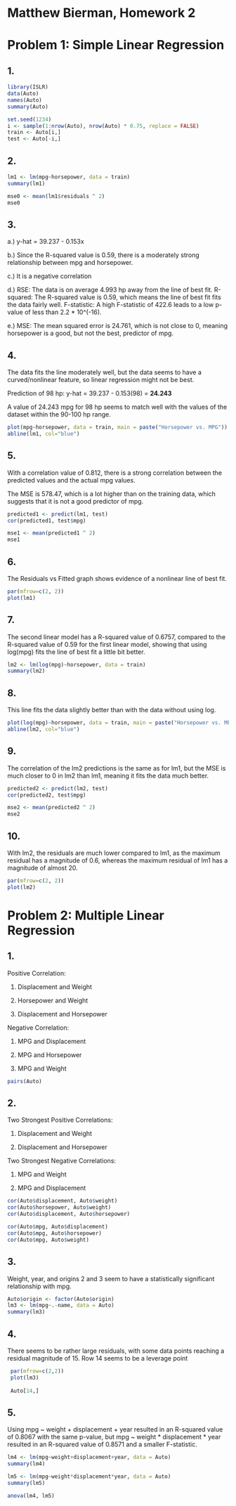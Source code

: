 # Matthew Bierman, Homework 2

# Problem 1: Simple Linear Regression

## 1.
```r
library(ISLR)
data(Auto)
names(Auto)
summary(Auto)

set.seed(1234)
i <- sample(1:nrow(Auto), nrow(Auto) * 0.75, replace = FALSE)
train <- Auto[i,]
test <- Auto[-i,]
```

## 2.
```r
lm1 <- lm(mpg~horsepower, data = train)
summary(lm1)

mse0 <- mean(lm1$residuals ^ 2)
mse0
```

## 3.
a.) y-hat = 39.237 - 0.153x

b.) Since the R-squared value is 0.59, there is a moderately strong relationship between mpg and horsepower.

c.) It is a negative correlation

d.) RSE: The data is on average 4.993 hp away from the line of best fit.
R-squared: The R-squared value is 0.59, which means the line of best fit fits the data fairly well.
F-statistic: A high F-statistic of 422.6 leads to a low p-value of less than 2.2 * 10^(-16).

e.) MSE: The mean squared error is 24.761, which is not close to 0, meaning horsepower is a good, but not the best, predictor of mpg.

## 4.
The data fits the line moderately well, but the data seems to have a curved/nonlinear feature, so linear regression might not be best.

Prediction of 98 hp: y-hat = 39.237 - 0.153(98) = **24.243**

A value of 24.243 mpg for 98 hp seems to match well with the values of the dataset within the 90-100 hp range.

```r
plot(mpg~horsepower, data = train, main = paste("Horsepower vs. MPG"))
abline(lm1, col="blue")
```

## 5.
With a correlation value of 0.812, there is a strong correlation between the predicted values and the actual mpg values.

The MSE is 578.47, which is a lot higher than on the training data, which suggests that it is not a good predictor of mpg.
```r
predicted1 <- predict(lm1, test)
cor(predicted1, test$mpg)

mse1 <- mean(predicted1 ^ 2)
mse1
```


## 6.
The Residuals vs Fitted graph shows evidence of a nonlinear line of best fit.
```r
par(mfrow=c(2, 2))
plot(lm1)
```

## 7.
The second linear model has a R-squared value of 0.6757, compared to the R-squared value of 0.59 for the first linear model, showing that using log(mpg) fits the line of best fit a little bit better.
```r
lm2 <- lm(log(mpg)~horsepower, data = train)
summary(lm2)
```

## 8.
This line fits the data slightly better than with the data without using log.
```r
plot(log(mpg)~horsepower, data = train, main = paste("Horsepower vs. MPG"))
abline(lm2, col="blue")
```

## 9.
The correlation of the lm2 predictions is the same as for lm1, but the MSE is much closer to 0 in lm2 than lm1, meaning it fits the data much better.

```r
predicted2 <- predict(lm2, test)
cor(predicted2, test$mpg)

mse2 <- mean(predicted2 ^ 2)
mse2
```

## 10.
With lm2, the residuals are much lower compared to lm1, as the maximum residual has a magnitude of 0.6, whereas the maximum residual of lm1 has a magnitude of almost 20.
```r
par(mfrow=c(2, 2))
plot(lm2)
```

# Problem 2: Multiple Linear Regression

## 1.
Positive Correlation:

1. Displacement and Weight

2. Horsepower and Weight

3. Displacement and Horsepower

Negative Correlation:

1. MPG and Displacement

2. MPG and Horsepower

3. MPG and Weight

```r
pairs(Auto)
```

## 2.
Two Strongest Positive Correlations:

1. Displacement and Weight

2. Displacement and Horsepower

Two Strongest Negative Correlations:

1. MPG and Weight

2. MPG and Displacement

```r
cor(Auto$displacement, Auto$weight)
cor(Auto$horsepower, Auto$weight)
cor(Auto$displacement, Auto$horsepower)

cor(Auto$mpg, Auto$displacement)
cor(Auto$mpg, Auto$horsepower)
cor(Auto$mpg, Auto$weight)
```

## 3.
Weight, year, and origins 2 and 3 seem to have a statistically significant relationship with mpg.
```r
Auto$origin <- factor(Auto$origin)
lm3 <- lm(mpg~.-name, data = Auto)
summary(lm3)
```

## 4.
There seems to be rather large residuals, with some data points reaching a residual magnitude of 15. Row 14 seems to be a leverage point
```r
 par(mfrow=c(2,2))
 plot(lm3)
 
 Auto[14,]
```

## 5.
Using mpg ~ weight + displacement + year resulted in an R-squared value of 0.8067 with the same p-value, but mpg ~ weight \* displacement \* year resulted in an R-squared value of 0.8571 and a smaller F-statistic.
```r
lm4 <- lm(mpg~weight+displacement+year, data = Auto)
summary(lm4)

lm5 <- lm(mpg~weight*displacement*year, data = Auto)
summary(lm5)

anova(lm4, lm5)
```